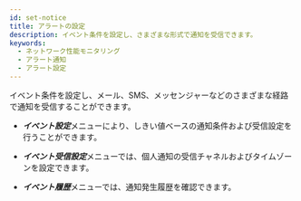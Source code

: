 ```yaml
---
id: set-notice
title: アラートの設定
description: イベント条件を設定し、さまざまな形式で通知を受信できます。
keywords:
  - ネットワーク性能モニタリング
  - アラート通知
  - アラート設定
---
```


イベント条件を設定し、メール、SMS、メッセンジャーなどのさまざまな経路で通知を受信することができます。

- ***イベント設定***メニューにより、しきい値ベースの通知条件および受信設定を行うことができます。

- ***イベント受信設定***メニューでは、個人通知の受信チャネルおよびタイムゾーンを設定できます。

- ***イベント履歴***メニューでは、通知発生履歴を確認できます。


<Notecommonsetnotice />
